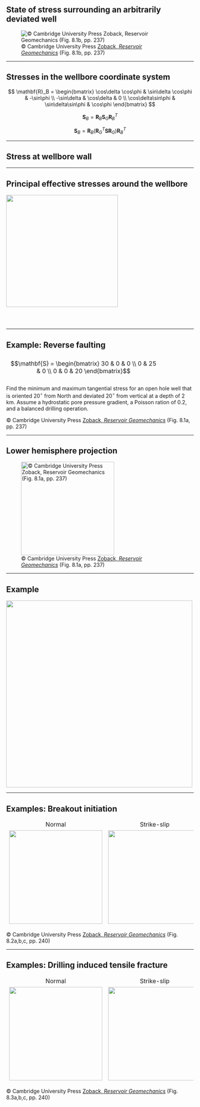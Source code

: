 ## State of stress surrounding an arbitrarily deviated well


![&copy; Cambridge University Press [Zoback, *Reservoir Geomechanics*](http://www.amazon.com/Reservoir-Geomechanics-Paperback-Author-Zoback/dp/B00EFZ88EQ/ref=sr_1_2?ie=UTF8&qid=1422942834&sr=8-2&keywords=zoback+geomechanics) (Fig. 8.1b, pp. 237)](img/Lecture16-StressResolutionInDeviatedWells_1_0.png)

---

## Stresses in the wellbore coordinate system

$$
\mathbf{R}_B = \begin{bmatrix}
      \cos\delta \cos\phi & \sin\delta \cos\phi & -\sin\phi \\
      -\sin\delta & \cos\delta & 0 \\
      \cos\delta\sin\phi & \sin\delta\sin\phi & \cos\phi
      \end{bmatrix}
$$

$$
\mathbf{S}_B = \mathbf{R}_B \mathbf{S}_G \mathbf{R}_B^T
$$

$$
\mathbf{S}_B = \mathbf{R}_B (\mathbf{R}_G^T \mathbf{S} \mathbf{R}_G) \mathbf{R}_B^T
$$

---

## Stress at wellbore wall

\begin{align}
\sigma_{zz} &= \sigma_{33} - 2 \nu (\sigma_{11} - \sigma_{22})\cos 2\theta - 4 \nu \sigma_{12} \sin 2 \theta \\
\sigma_{\theta\theta} &= \sigma_{11} + \sigma_{22} - 2(\sigma_{11} - \sigma_{22})\cos 2\theta - 4 \sigma_{12} \sin 2\theta - \Delta P \\
\tau_{\theta z} &= 2 (\sigma_{23} \cos \theta - \sigma_{13} \sin \theta) \\
\sigma_{rr} &= \Delta P
\end{align}

---

## Principal effective stresses around the wellbore {.smaller}

![](img/wellbore_wall.png){width=300 fig-align="center"}

<table style="border: hidden; " align="center">
  <tr>
    <td style="border: hidden; text-align: center">$\quad\quad$\begin{align}\sigma_{t\mbox{max}} &=\frac{1}{2}\left(\sigma_{zz} + \sigma_{\theta\theta} + \sqrt{(\sigma_{zz} - \sigma_{\theta\theta})^2 + 4 \tau_{\theta z}^2}\right) \\
    \sigma_{t\mbox{min}} &=\frac{1}{2}\left(\sigma_{zz} + \sigma_{\theta\theta} - \sqrt{(\sigma_{zz} - \sigma_{\theta\theta})^2 + 4 \tau_{\theta z}^2}\right)
    \end{align}</td>
  </tr>
</table>

---

## Example: Reverse faulting {.smaller}

<table style="border: hidden; " align="center">
  <tr>
    <td style="border: hidden; text-align: center">$$\mathbf{S} = \begin{bmatrix} 30 & 0 & 0 \\ 0 & 25 & 0 \\ 0 & 0 & 20 \end{bmatrix}$$</td>
    <td style="border: hidden; text-align: center">$$\quad\quad\quad$$</td>
    <td style="border: hidden; text-align: center">\begin{align} \alpha &= 90^{\circ} & \mbox{Azimuth of } S_{Hmax} \\ \beta &= 0^{\circ} & S_1 = S_{Hmax} \\ \gamma &= 0^{\circ} & S_2 = S_{hmin} \end{align}</td>
  </tr>
</table>

Find the minimum and maximum tangential stress for an open hole well that is oriented $20^\circ$ from North and deviated $20^{\circ}$ from vertical at a depth of $2$ km.  Assume a hydrostatic pore pressure gradient, a Poisson ration of $0.2$, and a balanced drilling operation.

&copy; Cambridge University Press [Zoback, *Reservoir Geomechanics*](http://www.amazon.com/Reservoir-Geomechanics-Paperback-Author-Zoback/dp/B00EFZ88EQ/ref=sr_1_2?ie=UTF8&qid=1422942834&sr=8-2&keywords=zoback+geomechanics) (Fig. 8.1a, pp. 237)

---

## Lower hemisphere projection


![&copy; Cambridge University Press [Zoback, *Reservoir Geomechanics*](http://www.amazon.com/Reservoir-Geomechanics-Paperback-Author-Zoback/dp/B00EFZ88EQ/ref=sr_1_2?ie=UTF8&qid=1422942834&sr=8-2&keywords=zoback+geomechanics) (Fig. 8.1a, pp. 237)](img/lower_hemi.png){width=250}

---

## Example

![](img/deviate_ex.png){width=500}

---

## Examples: Breakout initiation

<table style="border: hidden; " align="center">
<tr>
    <td style="border: hidden; text-align: center">Normal</td>
    <td style="border: hidden; text-align: center">Strike-slip</td>
    <td style="border: hidden; text-align: center">Reverse</td>
  </tr>
  <tr>
    <td style="border: hidden; text-align: center"><img src="img/breakout_dev_well.png" width=250></td>
    <td style="border: hidden; text-align: center"><img src="img/breakout_dev_well2.png" width=250></td>
    <td style="border: hidden; text-align: center"><img src="img/breakout_dev_well3.png" width=250></td>
  </tr>
</table>

&copy; Cambridge University Press [Zoback, *Reservoir Geomechanics*](http://www.amazon.com/Reservoir-Geomechanics-Paperback-Author-Zoback/dp/B00EFZ88EQ/ref=sr_1_2?ie=UTF8&qid=1422942834&sr=8-2&keywords=zoback+geomechanics) (Fig. 8.2a,b,c, pp. 240)

---

## Examples: Drilling induced tensile fracture {.smaller}

<table style="border: hidden; " align="center">
<tr>
    <td style="border: hidden; text-align: center">Normal</td>
    <td style="border: hidden; text-align: center">Strike-slip</td>
    <td style="border: hidden; text-align: center">Reverse</td>
  </tr>
  <tr>
    <td style="border: hidden; text-align: center"><img src="img/tensile_dev_well1.png" width=250></td>
    <td style="border: hidden; text-align: center"><img src="img/tensile_dev_well2.png" width=250></td>
    <td style="border: hidden; text-align: center"><img src="img/tensile_dev_well3.png" width=250></td>
  </tr>
</table>

&copy; Cambridge University Press [Zoback, *Reservoir Geomechanics*](http://www.amazon.com/Reservoir-Geomechanics-Paperback-Author-Zoback/dp/B00EFZ88EQ/ref=sr_1_2?ie=UTF8&qid=1422942834&sr=8-2&keywords=zoback+geomechanics) (Fig. 8.3a,b,c, pp. 240)

